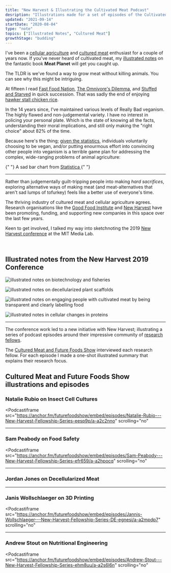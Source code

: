 ```yaml
---
title: "New Harvest & Illustrating the Cultivated Meat Podcast"
desription: "Illustrations made for a set of episodes of the Cultivated Meat podcast"
updated: "2021-09-14"
startDate: "2020-08-04"
type: "note"
topics: ["Illustrated Notes", "Cultured Meat"]
growthStage: "budding"
---
```


I've been a [cellular agriculture](https://www.new-harvest.org/cell_ag_101) and [cultured meat](https://en.wikipedia.org/wiki/Cultured_meat) enthusiast for a couple of years now. If you've never heard of cultivated meat, my [illustrated notes](/meat-planet) on the fantastic book **Meat Planet** will get you caught up.

The TLDR is we've found a way to grow meat without killing animals. You can see why this might be intriguing.

At fifteen I read [Fast Food Nation](https://www.librarything.com/work/3735), [The Omnivore's Dilemma](https://www.librarything.com/work/504173), and [Stuffed and Starved](https://www.librarything.com/work/3657642) in quick succession. That was sadly the end of enjoying [hawker stall chicken rice](https://theculturetrip.com/asia/singapore/articles/a-brief-history-of-hainanese-chicken-rice-singapores-national-dish/).

In the 14 years since, I've maintained various levels of Really Bad veganism. <Footnote idName={1}>The highly flawed and non-judgemental variety. I have no interest in policing your personal plate. </Footnote> Which is the state of knowing all the facts, understanding their moral implications, and still only making the "right choice" about 82% of the time.

Because here's the thing; [given the statistics](https://www.statista.com/statistics/237464/share-of-vegans-in-the-united-states/), individuals voluntarily choosing to be vegan, and/or putting enourmous effort into convincing other people into veganism is a terrible game plan for addressing the complex, wide-ranging problems of animal agriculture:

<BasicImage
    width="700px"
    alt="Statistic: Do you consider yourself to be vegan? | Statista"
    src="https://www.statista.com/graphic/1/237464/share-of-vegans-in-the-united-states.jpg"
/>

<Subtext>
    {" "}
    A sad bar chart from <a
        href="https://www.statista.com/statistics/237464/share-of-vegans-in-the-united-states/"
        rel="nofollow"
    >
        Statistica
    </a>{" "}
</Subtext>

---

Rather than judgementally guilt-tripping people into making _hard sacrifices_, exploring alternative ways of making meat (and meat-alternatives that aren't sad lumps of tofurkey) feels like a better use of everyone's time.

The thriving industry of cultured meat and cellular agriculture agrees. Research organisations like the [Good Food Institute](https://www.gfi.org/) and [New Harvest](https://www.new-harvest.org/) have been promoting, funding, and supporting new companies in this space over the last few years.

Keen to get involved, I talked my way into sketchnoting the 2019 [New Harvest conference](/newharvest2019) at the MIT Media Lab.

<br />

## Illustrated notes from the New Harvest 2019 Conference

<TwoColumn>

<img
    alt="illustrated notes on biotechnology and fisheries"
    src="https://res.cloudinary.com/dg3gyk0gu/image/upload/c_scale,f_auto,q_auto:best,w_800/v1589845700/maggieappleton.com/new-harvest-2019/NH_10-Sullivan.png"
/>

<img
    alt="illustrated notes on decellularized plant scaffolds"
    src="https://res.cloudinary.com/dg3gyk0gu/image/upload/c_scale,f_auto,q_auto:best,w_800/v1589845680/maggieappleton.com/new-harvest-2019/NH_1-CampuzanoArtboard-1.png"
/>

<img
    alt="illustrated notes on engaging people with cultivated meat by being transparent and clearly labelling food"
    src="https://res.cloudinary.com/dg3gyk0gu/image/upload/c_scale,f_auto,q_auto:best,w_800/v1589845696/maggieappleton.com/new-harvest-2019/NH_5-Arceolo.png"
/>

<img
    alt="illustrated notes in cellular changes in proteins"
    src="https://res.cloudinary.com/dg3gyk0gu/image/upload/c_scale,f_auto,q_auto:best,w_800/v1589845711/maggieappleton.com/new-harvest-2019/NH_11-CoxArtboard-1.png"
/>

</TwoColumn>

---

The conference work led to a new initiative with New Harvest; illustrating a series of podcast episodes around their impressive community of [research fellows](https://www.new-harvest.org/current_research_projects).

The [Cultured Meat and Future Foods Show](https://anchor.fm/futurefoodshow/) interviewed each research fellow. For each episode I made a one-shot illustrated summary that explains their research focus.

## Cultured Meat and Future Foods Show illustrations and episodes

### Natalie Rubio on Insect Cell Cultures

<BasicImage
    width="880px"
    alt=""
    src="https://res.cloudinary.com/dg3gyk0gu/image/upload/c_scale,f_auto,q_auto:best,w_990/v1596579655/maggieappleton.com/notes/new-harvest-podcast/NH1_Rubio_Full.png"
/>

<Podcastiframe
    src="https://anchor.fm/futurefoodshow/embed/episodes/Natalie-Rubio---New-Harvest-Fellowship-Series-eesp9p/a-a2c2nno"
    scrolling="no"
></Podcastiframe>

---

### Sam Peabody on Food Safety

<BasicImage
    width="880px"
    alt=""
    src="https://res.cloudinary.com/dg3gyk0gu/image/upload/c_scale,f_auto,q_auto:best,w_990/v1596579662/maggieappleton.com/notes/new-harvest-podcast/NH2_Peabody_Full.png"
/>

<Podcastiframe
    src="https://anchor.fm/futurefoodshow/embed/episodes/Sam-Peabody---New-Harvest-Fellowship-Series-efr659/a-a2hpocq"
    scrolling="no"
></Podcastiframe>

---

### Jordan Jones on Decellularized Meat

<BasicImage
    width="880px"
    alt=""
    src="https://res.cloudinary.com/dg3gyk0gu/image/upload/c_scale,f_auto,q_auto:best,w_990/v1596579667/maggieappleton.com/notes/new-harvest-podcast/NH3_Jones_Full.png"
/>

<Podcastiframe
    src="https://anchor.fm/futurefoodshow/embed/episodes/Jordan-Jones---New-Harvest-Fellowship-Series-ege5pl/a-a2l5264"
    scrolling="no"
/>

---

### Janis Wollschlaeger on 3D Printing

<BasicImage
    width="880px"
    alt=""
    src="https://res.cloudinary.com/dg3gyk0gu/image/upload/c_scale,f_auto,q_auto:best,w_990/v1596579671/maggieappleton.com/notes/new-harvest-podcast/NH4_Jannis_Full.png"
/>

<Podcastiframe
    src="https://anchor.fm/futurefoodshow/embed/episodes/Jannis-Wollschlaeger---New-Harvest-Fellowship-Series-DE-egnesi/a-a2mpdp7"
    scrolling="no"
></Podcastiframe>

---

### Andrew Stout on Nutritional Engineering

<BasicImage
    width="880px"
    alt=""
    src="https://res.cloudinary.com/dg3gyk0gu/image/upload/c_scale,f_auto,q_auto:best,w_990/v1596579677/maggieappleton.com/notes/new-harvest-podcast/NH5_Stout_Full.png"
/>

<Podcastiframe
    src="https://anchor.fm/futurefoodshow/embed/episodes/Andrew-Stout---New-Harvest-Fellowship-Series-ehm8uu/a-a2s6l6n"
    scrolling="no"
></Podcastiframe>
